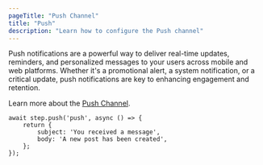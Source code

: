 ```yaml
---
pageTitle: "Push Channel"
title: "Push"
description: "Learn how to configure the Push channel"
---
```


Push notifications are a powerful way to deliver real-time updates, reminders, and personalized messages to your users across mobile and web platforms. 
Whether it's a promotional alert, a system notification, or a critical update, push notifications are key to enhancing engagement and retention.

Learn more about the [Push Channel](/docs/integrations/providers/push/overview).

```tsx
await step.push('push', async () => {
    return {
        subject: 'You received a message',
        body: 'A new post has been created',
    };
});
```